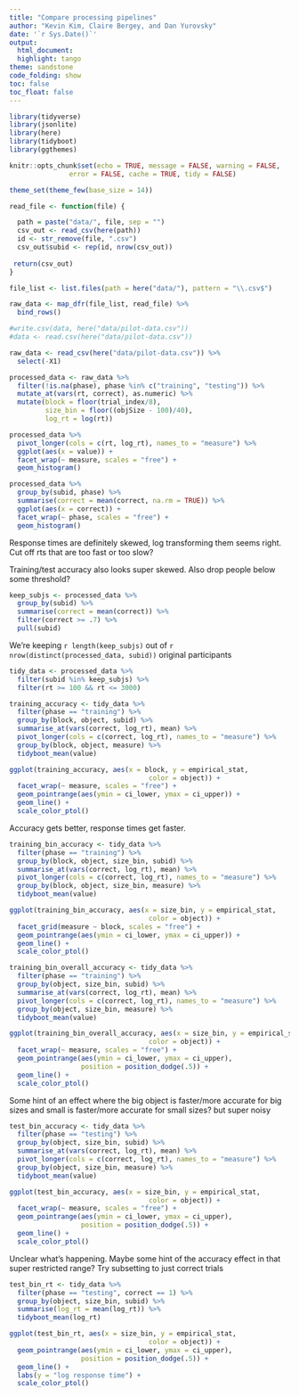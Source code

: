 ```yaml
---
title: "Compare processing pipelines"
author: "Kevin Kim, Claire Bergey, and Dan Yurovsky"
date: '`r Sys.Date()`'
output:
  html_document:
  highlight: tango
theme: sandstone
code_folding: show
toc: false
toc_float: false
---
```

  
```r
library(tidyverse)
library(jsonlite)
library(here)
library(tidyboot)
library(ggthemes)

knitr::opts_chunk$set(echo = TRUE, message = FALSE, warning = FALSE, 
               error = FALSE, cache = TRUE, tidy = FALSE)

theme_set(theme_few(base_size = 14))
```


```r
read_file <- function(file) {

  path = paste("data/", file, sep = "")
  csv_out <- read_csv(here(path))
  id <- str_remove(file, ".csv")
  csv_out$subid <- rep(id, nrow(csv_out))
 
 return(csv_out)
}

file_list <- list.files(path = here("data/"), pattern = "\\.csv$")

raw_data <- map_dfr(file_list, read_file) %>%
  bind_rows() 

#write.csv(data, here("data/pilot-data.csv"))
#data <- read.csv(here("data/pilot-data.csv"))
```

```r
raw_data <- read_csv(here("data/pilot-data.csv")) %>%
  select(-X1)
```

```r
processed_data <- raw_data %>%
  filter(!is.na(phase), phase %in% c("training", "testing")) %>%
  mutate_at(vars(rt, correct), as.numeric) %>%
  mutate(block = floor(trial_index/8),
         size_bin = floor((objSize - 100)/40),
         log_rt = log(rt))

processed_data %>%
  pivot_longer(cols = c(rt, log_rt), names_to = "measure") %>%
  ggplot(aes(x = value)) +
  facet_wrap(~ measure, scales = "free") +
  geom_histogram()

processed_data %>%
  group_by(subid, phase) %>%
  summarise(correct = mean(correct, na.rm = TRUE)) %>%
  ggplot(aes(x = correct)) +
  facet_wrap(~ phase, scales = "free") +
  geom_histogram()
```

Response times are definitely skewed, log transforming them seems right. Cut off rts that are too fast or too slow?

Training/test accuracy also looks super skewed. Also drop people below some threshold?

```r
keep_subjs <- processed_data %>%
  group_by(subid) %>%
  summarise(correct = mean(correct)) %>%
  filter(correct >= .7) %>%
  pull(subid)
```

We're keeping `r length(keep_subjs)` out of `r nrow(distinct(processed_data, subid))` original participants

```r
tidy_data <- processed_data %>%
  filter(subid %in% keep_subjs) %>%
  filter(rt >= 100 && rt <= 3000)
```

```r
training_accuracy <- tidy_data %>%
  filter(phase == "training") %>%
  group_by(block, object, subid) %>%
  summarise_at(vars(correct, log_rt), mean) %>%
  pivot_longer(cols = c(correct, log_rt), names_to = "measure") %>%
  group_by(block, object, measure) %>%
  tidyboot_mean(value)

ggplot(training_accuracy, aes(x = block, y = empirical_stat, 
                                   color = object)) +
  facet_wrap(~ measure, scales = "free") + 
  geom_pointrange(aes(ymin = ci_lower, ymax = ci_upper)) + 
  geom_line() +  
  scale_color_ptol()
```


Accuracy gets better, response times get faster.

```r
training_bin_accuracy <- tidy_data %>%
  filter(phase == "training") %>%
  group_by(block, object, size_bin, subid) %>%
  summarise_at(vars(correct, log_rt), mean) %>%
  pivot_longer(cols = c(correct, log_rt), names_to = "measure") %>%
  group_by(block, object, size_bin, measure) %>%
  tidyboot_mean(value)

ggplot(training_bin_accuracy, aes(x = size_bin, y = empirical_stat, 
                                   color = object)) +
  facet_grid(measure ~ block, scales = "free") + 
  geom_pointrange(aes(ymin = ci_lower, ymax = ci_upper)) + 
  geom_line() +
  scale_color_ptol()
```

```r
training_bin_overall_accuracy <- tidy_data %>%
  filter(phase == "training") %>%
  group_by(object, size_bin, subid) %>%
  summarise_at(vars(correct, log_rt), mean) %>%
  pivot_longer(cols = c(correct, log_rt), names_to = "measure") %>%
  group_by(object, size_bin, measure) %>%
  tidyboot_mean(value)

ggplot(training_bin_overall_accuracy, aes(x = size_bin, y = empirical_stat, 
                                   color = object)) +
  facet_wrap(~ measure, scales = "free") + 
  geom_pointrange(aes(ymin = ci_lower, ymax = ci_upper),
                  position = position_dodge(.5)) + 
  geom_line() + 
  scale_color_ptol()
```

Some hint of an effect where the big object is faster/more accurate for big sizes and small is faster/more accurate for small sizes? but super noisy

```r
test_bin_accuracy <- tidy_data %>%
  filter(phase == "testing") %>%
  group_by(object, size_bin, subid) %>%
  summarise_at(vars(correct, log_rt), mean) %>%
  pivot_longer(cols = c(correct, log_rt), names_to = "measure") %>%
  group_by(object, size_bin, measure) %>%
  tidyboot_mean(value)

ggplot(test_bin_accuracy, aes(x = size_bin, y = empirical_stat, 
                                   color = object)) +
  facet_wrap(~ measure, scales = "free") + 
  geom_pointrange(aes(ymin = ci_lower, ymax = ci_upper),
                  position = position_dodge(.5)) + 
  geom_line() +
  scale_color_ptol()
```

Unclear what's happening. Maybe some hint of the accuracy effect in that super restricted range? Try subsetting to just correct trials

```r
test_bin_rt <- tidy_data %>%
  filter(phase == "testing", correct == 1) %>%
  group_by(object, size_bin, subid) %>%
  summarise(log_rt = mean(log_rt)) %>%
  tidyboot_mean(log_rt)

ggplot(test_bin_rt, aes(x = size_bin, y = empirical_stat, 
                                   color = object)) +
  geom_pointrange(aes(ymin = ci_lower, ymax = ci_upper),
                  position = position_dodge(.5)) + 
  geom_line() + 
  labs(y = "log response time") +
  scale_color_ptol()
```

